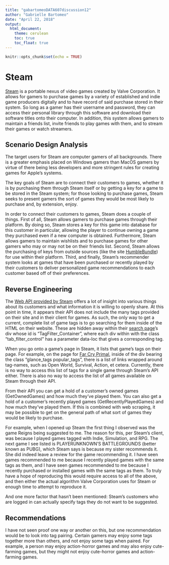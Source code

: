 ---
title: "gabartomeoDATA607discussion12"
author: "Gabrielle Bartomeo"
date: "April 22, 2018"
output:
  html_document:
    theme: cerulean
    toc: true
    toc_float: true
---

```{r setup, include=FALSE}
knitr::opts_chunk$set(echo = TRUE)
```

# Steam

[Steam](http://store.steampowered.com/) is a portable nexus of video games created by Valve Corporation. It allows for gamers to purchase games by a variety of established and indie game producers digitally and to have record of said purchase stored in their system. So long as a gamer has their username and password, they can access their personal library through this software and download their software titles onto their computer. In addition, this system allows gamers to maintain a friends list, invite friends to play games with them, and to stream their games or watch streamers.

## Scenario Design Analysis

The target users for Steam are computer gamers of all backgrounds. There is a greater emphasis placed on Windows gamers than MacOS gamers by virtue of there being less developers and more stringent rules for creating games for Apple's systems.

The key goals of Steam are to connect their customers to games, whether it is by purchasing them through Steam itself or by getting a key for a game to be stored in the Steam system; for those looking to purchase games, Steam seeks to present gamers the sort of games they would be most likely to purchase and, by extension, enjoy.

In order to connect their customers to games, Steam does a couple of things. First of all, Steam allows gamers to purchase games through their platform. By doing so, Steam stores a key for this game into database for this customer in particular, allowing the player to continue owning a game they purchased even if a new computer is obtained. Furthermore, Steam allows gamers to maintain wishlists and to purchase games for other gamers who may or may not be on their friends list. Second, Steam allows the purchasing of keys from outside sources (like the site [HumbleBundle](https://www.humblebundle.com/)) for use within their platform. Third, and finally, Steam's recommender system looks at games that have been purchased or recently played by their customers to deliver personalized game recommendations to each customer based off of their preferences.

## Reverse Engineering

The [Web API provided by Steam](https://developer.valvesoftware.com/wiki/Steam_Web_API) offers a lot of insight into various things about its customers and what information it is willing to openly share. At this point in time, it appears their API does not include the many tags provided on their site and in their client for games. As such, the only way to get a current, complete list of game tags is to go searching for them inside of the HTML on their website. These are hidden away within their [search page](http://store.steampowered.com/search/?)'s div whose id is "TagFilter_Container", where each div within with the class "tab_filter_control" has a parameter data-loc that gives a corresponding tag.

When you go onto a game's page in Steam, it lists that game's tags on their page. For example, on the page for [Far Cry Primal](http://store.steampowered.com/app/371660/Far_Cry_Primal/), inside of the div bearing the class "glance_tags popular_tags", there is a list of links wrapped around tag-names, such as Open World, Survival, Action, et cetera. Currently, there is no way to access this list of tags for a single game through Steam's API either. There is also no way to access the list of all games available on Steam through their API.

From their API you can get a hold of a customer's owned games (GetOwnedGames) and how much they've played them. You can also get a hold of a customer's recently played games (GetRecentlyPlayedGames) and how much they've played them. If this is combined with web scraping, it may be possible to get on the general path of what sort of games they would be likely to purchase.

For example, when I opened up Steam the first thing I observed was the game Reigns being suggested to me. The reason for this, per Steam's client, was because I played games tagged with Indie, Simulation, and RPG. The next game I see listed is PLAYERUNKNOWN'S BATTLEGROUNDS (better known as PUBG), which Steam says is because my sister recommends it. She did indeed leave a review for the game recommending it. I have seen games recommended to me because I recently played games with the same tags as them, and I have seen games recommended to me because I recently purchased or installed games with the same tags as them. To truly have a hope of reproducing this would require access to all of the above, and then either the actual algorithm Valve Corporation uses for Steam or enough time to attempt to reproduce it.

And one more factor that hasn't been mentioned: Steam's customers who are logged in can actually specify tags they do not want to be suggested.

## Recommendations

I have not seen proof one way or another on this, but one recommendation would be to look into tag pairing. Certain gamers may enjoy some tags together more than others, and not enjoy some tags when paired. For example, a person may enjoy action-horror games and may also enjoy cute-farming games, but they might not enjoy cute-horror games and action-farming games.